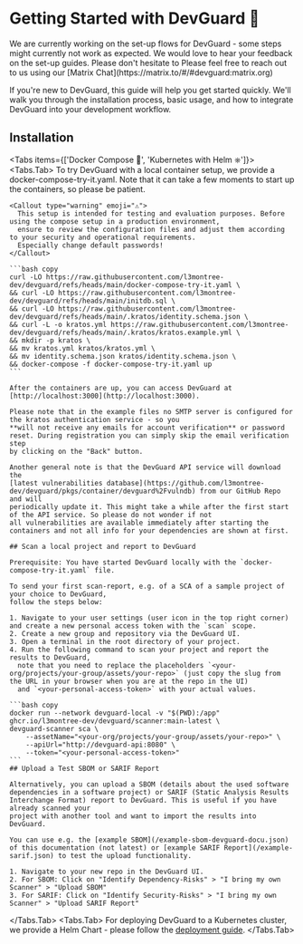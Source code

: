 
# Getting Started with DevGuard 🚀

<Callout type="warning" emoji="⚠️">
  We are currently working on the set-up flows for DevGuard - some steps might currently not work as expected.
  We would love to hear your feedback on the set-up guides. Please don't hesitate to
  Please feel free to reach out to us using our [Matrix Chat](https://matrix.to/#/#devguard:matrix.org)
</Callout>

If you're new to DevGuard, this guide will help you get started quickly. We'll walk you
through the installation process, basic usage, and how to integrate DevGuard into your
development workflow.

## Installation


<Tabs items={['Docker Compose 🐳', 'Kubernetes with Helm ⎈']}>
  <Tabs.Tab>
    To try DevGuard with a local container setup, we provide a docker-compose-try-it.yaml. Note that it can take 
    a few moments to start up the containers, so please be patient.

    <Callout type="warning" emoji="⚠️">
      This setup is intended for testing and evaluation purposes. Before using the compose setup in a production environment,
      ensure to review the configuration files and adjust them according to your security and operational requirements.
      Especially change default passwords!
    </Callout>

    ```bash copy
    curl -LO https://raw.githubusercontent.com/l3montree-dev/devguard/refs/heads/main/docker-compose-try-it.yaml \
    && curl -LO https://raw.githubusercontent.com/l3montree-dev/devguard/refs/heads/main/initdb.sql \
    && curl -LO https://raw.githubusercontent.com/l3montree-dev/devguard/refs/heads/main/.kratos/identity.schema.json \
    && curl -L -o kratos.yml https://raw.githubusercontent.com/l3montree-dev/devguard/refs/heads/main/.kratos/kratos.example.yml \
    && mkdir -p kratos \
    && mv kratos.yml kratos/kratos.yml \
    && mv identity.schema.json kratos/identity.schema.json \
    && docker-compose -f docker-compose-try-it.yaml up
    ```

    After the containers are up, you can access DevGuard at [http://localhost:3000](http://localhost:3000).

    Please note that in the example files no SMTP server is configured for the kratos authentication service - so you
    **will not receive any emails for account verification** or password reset. During registration you can simply skip the email verification step
    by clicking on the "Back" button.

    Another general note is that the DevGuard API service will download the
    [latest vulnerabilities database](https://github.com/l3montree-dev/devguard/pkgs/container/devguard%2Fvulndb) from our GitHub Repo and will
    periodically update it. This might take a while after the first start of the API service. So please do not wonder if not
    all vulnerabilities are available immediately after starting the containers and not all info for your dependencies are shown at first.

    ## Scan a local project and report to DevGuard

    Prerequisite: You have started DevGuard locally with the `docker-compose-try-it.yaml` file.

    To send your first scan-report, e.g. of a SCA of a sample project of your choice to DevGuard,
    follow the steps below: 

    1. Navigate to your user settings (user icon in the top right corner) and create a new personal access token with the `scan` scope.
    2. Create a new group and repository via the DevGuard UI.
    3. Open a terminal in the root directory of your project.
    4. Run the following command to scan your project and report the results to DevGuard,
      note that you need to replace the placeholders `<your-org/projects/your-group/assets/your-repo>` (just copy the slug from the URL in your browser when you are at the repo in the UI)
      and `<your-personal-access-token>` with your actual values.

    ```bash copy
    docker run --network devguard-local -v "$(PWD):/app" ghcr.io/l3montree-dev/devguard/scanner:main-latest \
    devguard-scanner sca \
        --assetName="<your-org/projects/your-group/assets/your-repo>" \
        --apiUrl="http://devguard-api:8080" \
        --token="<your-personal-access-token>"
    ```
    ## Upload a Test SBOM or SARIF Report

    Alternatively, you can upload a SBOM (details about the used software dependencies in a software project) or SARIF (Static Analysis Results Interchange Format) report to DevGuard. This is useful if you have already scanned your
    project with another tool and want to import the results into DevGuard.

    You can use e.g. the [example SBOM](/example-sbom-devguard-docu.json) of this documentation (not latest) or [example SARIF Report](/example-sarif.json) to test the upload functionality.

    1. Navigate to your new repo in the DevGuard UI.
    2. For SBOM: Click on "Identify Dependency-Risks" > "I bring my own Scanner" > "Upload SBOM"
    3. For SARIF: Click on "Identify Security-Risks" > "I bring my own Scanner" > "Upload SARIF Report"

  </Tabs.Tab>
  <Tabs.Tab>
    For deploying DevGuard to a Kubernetes cluster, we provide a Helm Chart -
    please follow the [deployment guide](/getting-started/self-hosting-devguard/kubernetes).
  </Tabs.Tab>
</Tabs>
